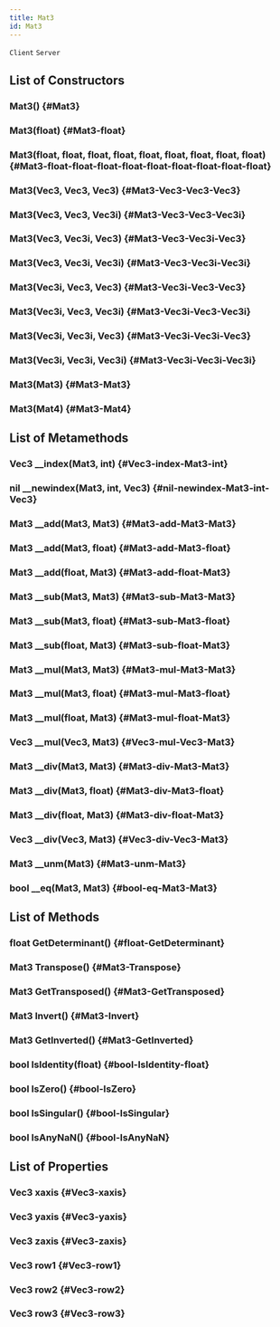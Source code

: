 ```yaml
---
title: Mat3
id: Mat3
---
```

`Client`
`Server`

## List of Constructors

### Mat3() {#Mat3}

### Mat3(float) {#Mat3-float}

### Mat3(float, float, float, float, float, float, float, float, float) {#Mat3-float-float-float-float-float-float-float-float-float}

### Mat3(Vec3, Vec3, Vec3) {#Mat3-Vec3-Vec3-Vec3}

### Mat3(Vec3, Vec3, Vec3i) {#Mat3-Vec3-Vec3-Vec3i}

### Mat3(Vec3, Vec3i, Vec3) {#Mat3-Vec3-Vec3i-Vec3}

### Mat3(Vec3, Vec3i, Vec3i) {#Mat3-Vec3-Vec3i-Vec3i}

### Mat3(Vec3i, Vec3, Vec3) {#Mat3-Vec3i-Vec3-Vec3}

### Mat3(Vec3i, Vec3, Vec3i) {#Mat3-Vec3i-Vec3-Vec3i}

### Mat3(Vec3i, Vec3i, Vec3) {#Mat3-Vec3i-Vec3i-Vec3}

### Mat3(Vec3i, Vec3i, Vec3i) {#Mat3-Vec3i-Vec3i-Vec3i}

### Mat3(Mat3) {#Mat3-Mat3}

### Mat3(Mat4) {#Mat3-Mat4}

## List of Metamethods

### Vec3 __index(Mat3, int) {#Vec3-index-Mat3-int}

### nil __newindex(Mat3, int, Vec3) {#nil-newindex-Mat3-int-Vec3}

### Mat3 __add(Mat3, Mat3) {#Mat3-add-Mat3-Mat3}

### Mat3 __add(Mat3, float) {#Mat3-add-Mat3-float}

### Mat3 __add(float, Mat3) {#Mat3-add-float-Mat3}

### Mat3 __sub(Mat3, Mat3) {#Mat3-sub-Mat3-Mat3}

### Mat3 __sub(Mat3, float) {#Mat3-sub-Mat3-float}

### Mat3 __sub(float, Mat3) {#Mat3-sub-float-Mat3}

### Mat3 __mul(Mat3, Mat3) {#Mat3-mul-Mat3-Mat3}

### Mat3 __mul(Mat3, float) {#Mat3-mul-Mat3-float}

### Mat3 __mul(float, Mat3) {#Mat3-mul-float-Mat3}

### Vec3 __mul(Vec3, Mat3) {#Vec3-mul-Vec3-Mat3}

### Mat3 __div(Mat3, Mat3) {#Mat3-div-Mat3-Mat3}

### Mat3 __div(Mat3, float) {#Mat3-div-Mat3-float}

### Mat3 __div(float, Mat3) {#Mat3-div-float-Mat3}

### Vec3 __div(Vec3, Mat3) {#Vec3-div-Vec3-Mat3}

### Mat3 __unm(Mat3) {#Mat3-unm-Mat3}

### bool __eq(Mat3, Mat3) {#bool-eq-Mat3-Mat3}

## List of Methods

### float GetDeterminant() {#float-GetDeterminant}

### Mat3 Transpose() {#Mat3-Transpose}

### Mat3 GetTransposed() {#Mat3-GetTransposed}

### Mat3 Invert() {#Mat3-Invert}

### Mat3 GetInverted() {#Mat3-GetInverted}

### bool IsIdentity(float) {#bool-IsIdentity-float}

### bool IsZero() {#bool-IsZero}

### bool IsSingular() {#bool-IsSingular}

### bool IsAnyNaN() {#bool-IsAnyNaN}

## List of Properties

### Vec3 xaxis {#Vec3-xaxis}

### Vec3 yaxis {#Vec3-yaxis}

### Vec3 zaxis {#Vec3-zaxis}

### Vec3 row1 {#Vec3-row1}

### Vec3 row2 {#Vec3-row2}

### Vec3 row3 {#Vec3-row3}

